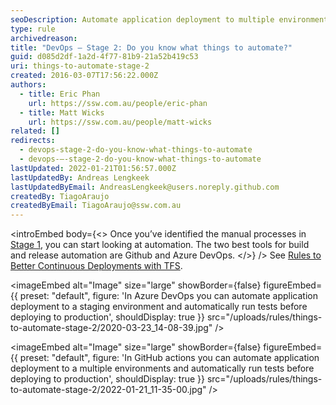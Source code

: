 ```yaml
---
seoDescription: Automate application deployment to multiple environments and run tests before deploying to production with GitHub actions or Azure DevOps.
type: rule
archivedreason:
title: "DevOps – Stage 2: Do you know what things to automate?"
guid: d085d2df-1a2d-4f77-81b9-21a52b419c53
uri: things-to-automate-stage-2
created: 2016-03-07T17:56:22.000Z
authors:
  - title: Eric Phan
    url: https://ssw.com.au/people/eric-phan
  - title: Matt Wicks
    url: https://ssw.com.au/people/matt-wicks
related: []
redirects:
  - devops-stage-2-do-you-know-what-things-to-automate
  - devops-–-stage-2-do-you-know-what-things-to-automate
lastUpdated: 2022-01-21T01:56:57.000Z
lastUpdatedBy: Andreas Lengkeek
lastUpdatedByEmail: AndreasLengkeek@users.noreply.github.com
createdBy: TiagoAraujo
createdByEmail: TiagoAraujo@ssw.com.au
---
```


<introEmbed
  body={<>
Once you’ve identified the manual processes in [Stage 1](/things-to-measure), you can start looking at automation. The two best tools for build and release automation are Github and Azure DevOps.
  </>}
/>
See [Rules to Better Continuous Deployments with TFS](/rules-to-better-continuous-deployment-with-tfs).


<imageEmbed
  alt="Image"
  size="large"
  showBorder={false}
  figureEmbed={{
    preset: "default",
    figure: 'In Azure DevOps you can automate application deployment to a staging environment and automatically run tests before deploying to production',
    shouldDisplay: true
  }}
  src="/uploads/rules/things-to-automate-stage-2/2020-03-23_14-08-39.jpg"
/>


<imageEmbed
  alt="Image"
  size="large"
  showBorder={false}
  figureEmbed={{
    preset: "default",
    figure: 'In GitHub actions you can automate application deployment to a multiple environments and automatically run tests before deploying to production',
    shouldDisplay: true
  }}
  src="/uploads/rules/things-to-automate-stage-2/2022-01-21_11-35-00.jpg"
/>
